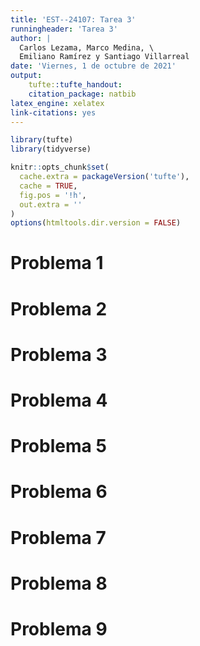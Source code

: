 ```yaml
---
title: 'EST--24107: Tarea 3'
runningheader: 'Tarea 3'
author: |
  Carlos Lezama, Marco Medina, \
  Emiliano Ramírez y Santiago Villarreal
date: 'Viernes, 1 de octubre de 2021'
output:
    tufte::tufte_handout:
    citation_package: natbib
latex_engine: xelatex
link-citations: yes
---
```


```r
library(tufte)
library(tidyverse)

knitr::opts_chunk$set(
  cache.extra = packageVersion('tufte'),
  cache = TRUE,
  fig.pos = '!h',
  out.extra = ''
)
options(htmltools.dir.version = FALSE)
```

# Problema 1

\newpage

# Problema 2

\newpage

# Problema 3

\newpage

# Problema 4

\newpage

# Problema 5

\newpage

# Problema 6

\newpage

# Problema 7

\newpage

# Problema 8

\newpage

# Problema 9

\newpage

\bibliography{}
